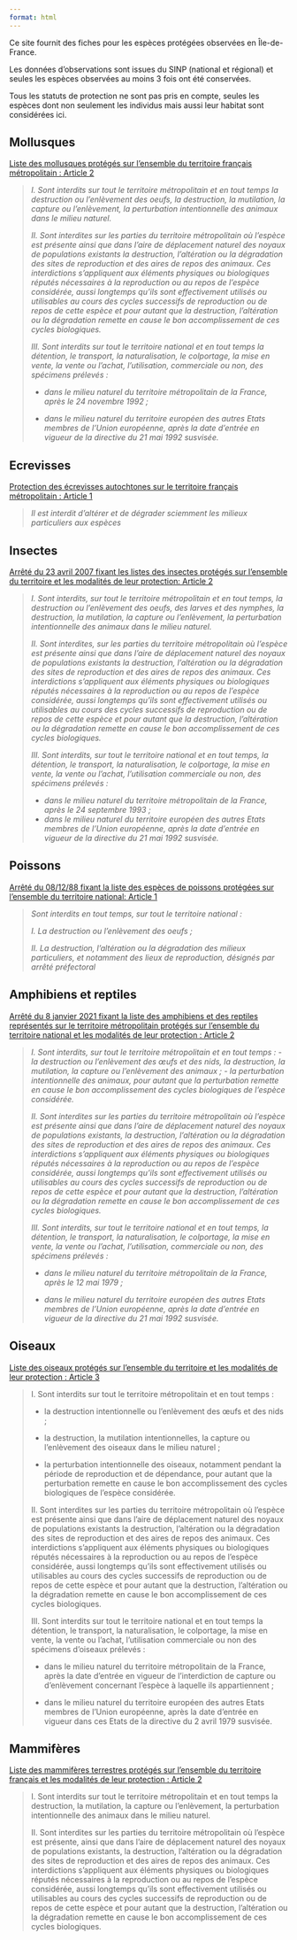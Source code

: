 ```yaml
---
format: html
---
```


Ce site fournit des fiches pour les espèces protégées observées en Île-de-France.

Les données d'observations sont issues du SINP (national et régional) et seules les espèces observées au moins 3 fois ont été conservées.

Tous les statuts de protection ne sont pas pris en compte, seules les espèces dont non seulement les individus mais aussi leur habitat sont considérées ici.

## Mollusques

[Liste des mollusques protégés sur l'ensemble du territoire français métropolitain : Article 2](https://www.legifrance.gouv.fr/jorf/id/JORFTEXT000000645048)

> *I. Sont interdits sur tout le territoire métropolitain et en tout temps la destruction ou l'enlèvement des oeufs, la destruction, la mutilation, la capture ou l'enlèvement, la perturbation intentionnelle des animaux dans le milieu naturel.*
>
> *II. Sont interdites sur les parties du territoire métropolitain où l'espèce est présente ainsi que dans l'aire de déplacement naturel des noyaux de populations existants la destruction, l'altération ou la dégradation des sites de reproduction et des aires de repos des animaux. Ces interdictions s'appliquent aux éléments physiques ou biologiques réputés nécessaires à la reproduction ou au repos de l'espèce considérée, aussi longtemps qu'ils sont effectivement utilisés ou utilisables au cours des cycles successifs de reproduction ou de repos de cette espèce et pour autant que la destruction, l'altération ou la dégradation remette en cause le bon accomplissement de ces cycles biologiques.*
>
> *III. Sont interdits sur tout le territoire national et en tout temps la détention, le transport, la naturalisation, le colportage, la mise en vente, la vente ou l'achat, l'utilisation, commerciale ou non, des spécimens prélevés :*
>
> -   *dans le milieu naturel du territoire métropolitain de la France, après le 24 novembre 1992 ;*
>
> -   *dans le milieu naturel du territoire européen des autres Etats membres de l'Union européenne, après la date d'entrée en vigueur de la directive du 21 mai 1992 susvisée.*

## Ecrevisses

[Protection des écrevisses autochtones sur le territoire français métropolitain : Article 1](https://www.legifrance.gouv.fr/loda/id/JORFTEXT000000471000/)

> *Il est interdit d'altérer et de dégrader sciemment les milieux particuliers aux espèces*

## Insectes

[Arrêté du 23 avril 2007 fixant les listes des insectes protégés sur l'ensemble du territoire et les modalités de leur protection: Article 2](https://www.legifrance.gouv.fr/loda/id/JORFTEXT000000465500/2020-09-30/)

> *I. Sont interdits, sur tout le territoire métropolitain et en tout temps, la destruction ou l'enlèvement des oeufs, des larves et des nymphes, la destruction, la mutilation, la capture ou l'enlèvement, la perturbation intentionnelle des animaux dans le milieu naturel.*
>
> *II. Sont interdites, sur les parties du territoire métropolitain où l'espèce est présente ainsi que dans l'aire de déplacement naturel des noyaux de populations existants la destruction, l'altération ou la dégradation des sites de reproduction et des aires de repos des animaux. Ces interdictions s'appliquent aux éléments physiques ou biologiques réputés nécessaires à la reproduction ou au repos de l'espèce considérée, aussi longtemps qu'ils sont effectivement utilisés ou utilisables au cours des cycles successifs de reproduction ou de repos de cette espèce et pour autant que la destruction, l'altération ou la dégradation remette en cause le bon accomplissement de ces cycles biologiques.*
>
> *III. Sont interdits, sur tout le territoire national et en tout temps, la détention, le transport, la naturalisation, le colportage, la mise en vente, la vente ou l'achat, l'utilisation commerciale ou non, des spécimens prélevés :*
>
> -   *dans le milieu naturel du territoire métropolitain de la France, après le 24 septembre 1993 ;*
> -   *dans le milieu naturel du territoire européen des autres Etats membres de l'Union européenne, après la date d'entrée en vigueur de la directive du 21 mai 1992 susvisée.*

## Poissons

[Arrêté du 08/12/88 fixant la liste des espèces de poissons protégées sur l'ensemble du territoire national: Article 1](https://aida.ineris.fr/reglementation/arrete-081288-fixant-liste-especes-poissons-protegees-lensemble-territoire-national)

> *Sont interdits en tout temps, sur tout le territoire national :*
>
> *I. La destruction ou l'enlèvement des oeufs ;*
>
> *II. La destruction, l'altération ou la dégradation des milieux particuliers, et notamment des lieux de reproduction, désignés par arrêté préfectoral*

## Amphibiens et reptiles

[Arrêté du 8 janvier 2021 fixant la liste des amphibiens et des reptiles représentés sur le territoire métropolitain protégés sur l'ensemble du territoire national et les modalités de leur protection : Article 2](https://www.legifrance.gouv.fr/jorf/id/JORFTEXT000043113964)

> *I. Sont interdits, sur tout le territoire métropolitain et en tout temps : - la destruction ou l'enlèvement des œufs et des nids, la destruction, la mutilation, la capture ou l'enlèvement des animaux ; - la perturbation intentionnelle des animaux, pour autant que la perturbation remette en cause le bon accomplissement des cycles biologiques de l'espèce considérée.*
>
> *II. Sont interdites sur les parties du territoire métropolitain où l'espèce est présente ainsi que dans l'aire de déplacement naturel des noyaux de populations existants, la destruction, l'altération ou la dégradation des sites de reproduction et des aires de repos des animaux. Ces interdictions s'appliquent aux éléments physiques ou biologiques réputés nécessaires à la reproduction ou au repos de l'espèce considérée, aussi longtemps qu'ils sont effectivement utilisés ou utilisables au cours des cycles successifs de reproduction ou de repos de cette espèce et pour autant que la destruction, l'altération ou la dégradation remette en cause le bon accomplissement de ces cycles biologiques.*
>
> *III. Sont interdits, sur tout le territoire national et en tout temps, la détention, le transport, la naturalisation, le colportage, la mise en vente, la vente ou l'achat, l'utilisation, commerciale ou non, des spécimens prélevés :*
>
> -   *dans le milieu naturel du territoire métropolitain de la France, après le 12 mai 1979 ;*
>
> -   *dans le milieu naturel du territoire européen des autres Etats membres de l'Union européenne, après la date d'entrée en vigueur de la directive du 21 mai 1992 susvisée.*

## Oiseaux

[Liste des oiseaux protégés sur l'ensemble du territoire et les modalités de leur protection : Article 3](https://www.legifrance.gouv.fr/loda/id/JORFTEXT000021384277/2015-07-29)

> I. Sont interdits sur tout le territoire métropolitain et en tout temps :
>
> -   la destruction intentionnelle ou l'enlèvement des œufs et des nids ;
>
> -   la destruction, la mutilation intentionnelles, la capture ou l'enlèvement des oiseaux dans le milieu naturel ;
>
> -   la perturbation intentionnelle des oiseaux, notamment pendant la période de reproduction et de dépendance, pour autant que la perturbation remette en cause le bon accomplissement des cycles biologiques de l'espèce considérée.
>
> II\. Sont interdites sur les parties du territoire métropolitain où l'espèce est présente ainsi que dans l'aire de déplacement naturel des noyaux de populations existants la destruction, l'altération ou la dégradation des sites de reproduction et des aires de repos des animaux. Ces interdictions s'appliquent aux éléments physiques ou biologiques réputés nécessaires à la reproduction ou au repos de l'espèce considérée, aussi longtemps qu'ils sont effectivement utilisés ou utilisables au cours des cycles successifs de reproduction ou de repos de cette espèce et pour autant que la destruction, l'altération ou la dégradation remette en cause le bon accomplissement de ces cycles biologiques.
>
> III\. Sont interdits sur tout le territoire national et en tout temps la détention, le transport, la naturalisation, le colportage, la mise en vente, la vente ou l'achat, l'utilisation commerciale ou non des spécimens d'oiseaux prélevés :
>
> -   dans le milieu naturel du territoire métropolitain de la France, après la date d'entrée en vigueur de l'interdiction de capture ou d'enlèvement concernant l'espèce à laquelle ils appartiennent ;
>
> -   dans le milieu naturel du territoire européen des autres Etats membres de l'Union européenne, après la date d'entrée en vigueur dans ces Etats de la directive du 2 avril 1979 susvisée.

## Mammifères

[Liste des mammifères terrestres protégés sur l'ensemble du territoire français et les modalités de leur protection : Article 2](https://www.legifrance.gouv.fr/loda/id/JORFTEXT000000649682)

> I. Sont interdits sur tout le territoire métropolitain et en tout temps la destruction, la mutilation, la capture ou l'enlèvement, la perturbation intentionnelle des animaux dans le milieu naturel.
>
 II\. Sont interdites sur les parties du territoire métropolitain où l'espèce est présente, ainsi que dans l'aire de déplacement naturel des noyaux de populations existants, la destruction, l'altération ou la dégradation des sites de reproduction et des aires de repos des animaux. Ces interdictions s'appliquent aux éléments physiques ou biologiques réputés nécessaires à la reproduction ou au repos de l'espèce considérée, aussi longtemps qu'ils sont effectivement utilisés ou utilisables au cours des cycles successifs de reproduction ou de repos de cette espèce et pour autant que la destruction, l'altération ou la dégradation remette en cause le bon accomplissement de ces cycles biologiques.
